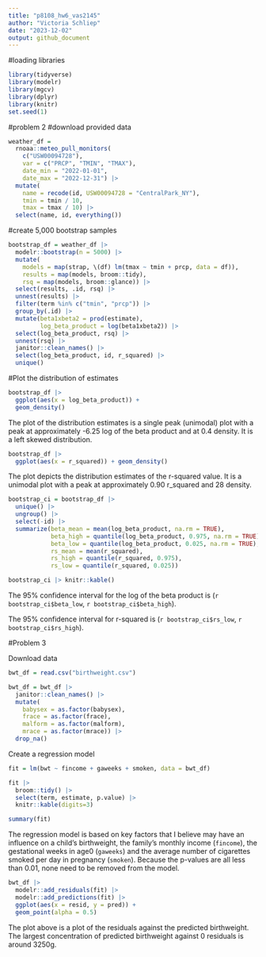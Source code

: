 ```yaml
---
title: "p8108_hw6_vas2145"
author: "Victoria Schliep"
date: "2023-12-02"
output: github_document
---
```



#loading libraries
```r
library(tidyverse)
library(modelr)
library(mgcv)
library(dplyr)
library(knitr)
set.seed(1)
```

#problem 2
#download provided data
```r
weather_df = 
  rnoaa::meteo_pull_monitors(
    c("USW00094728"),
    var = c("PRCP", "TMIN", "TMAX"), 
    date_min = "2022-01-01",
    date_max = "2022-12-31") |>
  mutate(
    name = recode(id, USW00094728 = "CentralPark_NY"),
    tmin = tmin / 10,
    tmax = tmax / 10) |>
  select(name, id, everything())
```

#create 5,000 bootstrap samples
```r
bootstrap_df = weather_df |> 
  modelr::bootstrap(n = 5000) |> 
  mutate(
    models = map(strap, \(df) lm(tmax ~ tmin + prcp, data = df)),
    results = map(models, broom::tidy),
    rsq = map(models, broom::glance)) |> 
  select(results, .id, rsq) |> 
  unnest(results) |> 
  filter(term %in% c("tmin", "prcp")) |> 
  group_by(.id) |> 
  mutate(beta1xbeta2 = prod(estimate),
         log_beta_product = log(beta1xbeta2)) |> 
  select(log_beta_product, rsq) |> 
  unnest(rsq) |> 
  janitor::clean_names() |> 
  select(log_beta_product, id, r_squared) |> 
  unique()

```

#Plot the distribution of estimates

```r
bootstrap_df |> 
  ggplot(aes(x = log_beta_product)) +
  geom_density()
```

The plot of the distribution estimates is a single peak (unimodal) plot with a peak at approximately -6.25 log of the beta product and at 0.4 density. It is a left skewed distribution.

```r
bootstrap_df |> 
  ggplot(aes(x = r_squared)) + geom_density()
```

The plot depicts the distribution estimates of the r-squared value. It is a unimodal plot with a peak at approximately 0.90 r_squared and 28 density.

```r
bootstrap_ci = bootstrap_df |> 
  unique() |>
  ungroup() |> 
  select(-id) |> 
  summarize(beta_mean = mean(log_beta_product, na.rm = TRUE),
            beta_high = quantile(log_beta_product, 0.975, na.rm = TRUE),
            beta_low = quantile(log_beta_product, 0.025, na.rm = TRUE),
            rs_mean = mean(r_squared),
            rs_high = quantile(r_squared, 0.975),
            rs_low = quantile(r_squared, 0.025))

bootstrap_ci |> knitr::kable()

```
The 95% confidence interval for the log of the beta product is (`r bootstrap_ci$beta_low`, `r bootstrap_ci$beta_high`).

The 95% confidence interval for r-squared is (`r bootstrap_ci$rs_low`, `r bootstrap_ci$rs_high`).

#Problem 3

Download data

```r
bwt_df = read.csv("birthweight.csv")

bwt_df = bwt_df |> 
  janitor::clean_names() |> 
  mutate(
    babysex = as.factor(babysex),
    frace = as.factor(frace),
    malform = as.factor(malform),
    mrace = as.factor(mrace)) |> 
  drop_na()

```

Create a regression model

```r
fit = lm(bwt ~ fincome + gaweeks + smoken, data = bwt_df)

fit |>
  broom::tidy() |>
  select(term, estimate, p.value) |>
  knitr::kable(digits=3)

summary(fit)

```

The regression model is based on key factors that I believe may have an influence on a child's birthweight, the family's monthly income (`fincome`), the gestational weeks in age0  (`gaweeks`) and the average number of cigarettes smoked per day in pregnancy (`smoken`). Because the p-values are all less than 0.01, none need to be removed from the model.

```r
bwt_df |> 
  modelr::add_residuals(fit) |> 
  modelr::add_predictions(fit) |> 
  ggplot(aes(x = resid, y = pred)) +
  geom_point(alpha = 0.5)
```

The plot above is a plot of the residuals against the predicted birthweight. The largest concentration of predicted birthweight against 0 residuals is around 3250g.


